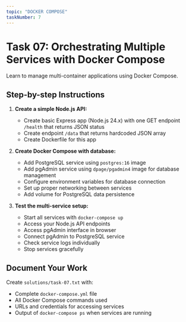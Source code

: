 ```yaml
---
topic: "DOCKER COMPOSE"
taskNumber: 7
---
```


# Task 07: Orchestrating Multiple Services with Docker Compose

Learn to manage multi-container applications using Docker Compose.

## Step-by-step Instructions

1. **Create a simple Node.js API:**
   - Create basic Express app (Node.js 24.x) with one GET endpoint `/health` that returns JSON status
   - Create endpoint `/data` that returns hardcoded JSON array
   - Create Dockerfile for this app

2. **Create Docker Compose with database:**
   - Add PostgreSQL service using `postgres:16` image
   - Add pgAdmin service using `dpage/pgadmin4` image for database management
   - Configure environment variables for database connection
   - Set up proper networking between services
   - Add volume for PostgreSQL data persistence

3. **Test the multi-service setup:**
   - Start all services with `docker-compose up`
   - Access your Node.js API endpoints
   - Access pgAdmin interface in browser
   - Connect pgAdmin to PostgreSQL service
   - Check service logs individually
   - Stop services gracefully

## Document Your Work
Create `solutions/task-07.txt` with:
- Complete `docker-compose.yml` file
- All Docker Compose commands used
- URLs and credentials for accessing services
- Output of `docker-compose ps` when services are running